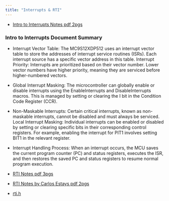 ```yaml
---
title: "Interrupts & RTI"
---
```


- [Intro to Interrupts Notes pdf 2pgs](assets/InterruptsIntroNotes.pdf){target="_blank"}

### Intro to Interrupts Document Summary

- Interrupt Vector Table: The MC9S12XDP512 uses an interrupt vector table to store the addresses of interrupt service routines (ISRs). Each interrupt source has a specific vector address in this table.
Interrupt Priority: Interrupts are prioritized based on their vector number. Lower vector numbers have higher priority, meaning they are serviced before higher-numbered vectors.
- Global Interrupt Masking: The microcontroller can globally enable or disable interrupts using the EnableInterrupts and DisableInterrupts macros. This is managed by setting or clearing the I bit in the Condition Code Register (CCR).
- Non-Maskable Interrupts: Certain critical interrupts, known as non-maskable interrupts, cannot be disabled and must always be serviced.
Local Interrupt Masking: Individual interrupts can be enabled or disabled by setting or clearing specific bits in their corresponding control registers. For example, enabling the interrupt for PIT1 involves setting BIT1 in the relevant register.
- Interrupt Handling Process: When an interrupt occurs, the MCU saves the current program counter (PC) and status registers, executes the ISR, and then restores the saved PC and status registers to resume normal program execution.

- [RTI Notes pdf 3pgs](assets/RTI_Notes.pdf){target="_blank"}

- [RTI Notes by Carlos Estays pdf 2pgs](assets/rti.pdf){target="_blank"}

- [rti.h](assets/rti.h){target="_blank"}



